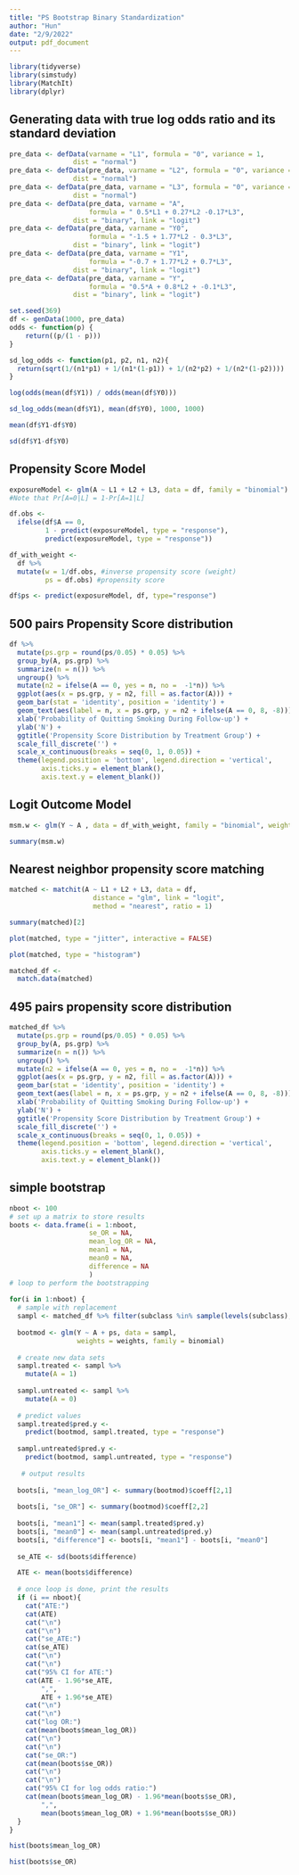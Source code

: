 ```yaml
---
title: "PS Bootstrap Binary Standardization"
author: "Hun"
date: "2/9/2022"
output: pdf_document
---
```



```r
library(tidyverse)
library(simstudy)
library(MatchIt)
library(dplyr)
```

## Generating data with true log odds ratio and its standard deviation
```r
pre_data <- defData(varname = "L1", formula = "0", variance = 1,
                dist = "normal")
pre_data <- defData(pre_data, varname = "L2", formula = "0", variance = 1,
                dist = "normal")
pre_data <- defData(pre_data, varname = "L3", formula = "0", variance = 1,
                dist = "normal")
pre_data <- defData(pre_data, varname = "A", 
                    formula = " 0.5*L1 + 0.27*L2 -0.17*L3", 
                dist = "binary", link = "logit")
pre_data <- defData(pre_data, varname = "Y0", 
                    formula = "-1.5 + 1.77*L2 - 0.3*L3", 
                dist = "binary", link = "logit")
pre_data <- defData(pre_data, varname = "Y1", 
                    formula = "-0.7 + 1.77*L2 + 0.7*L3", 
                dist = "binary", link = "logit")
pre_data <- defData(pre_data, varname = "Y", 
                    formula = "0.5*A + 0.8*L2 + -0.1*L3", 
                dist = "binary", link = "logit")

set.seed(369)
df <- genData(1000, pre_data)
odds <- function(p) {
    return((p/(1 - p)))
}

sd_log_odds <- function(p1, p2, n1, n2){
  return(sqrt(1/(n1*p1) + 1/(n1*(1-p1)) + 1/(n2*p2) + 1/(n2*(1-p2))))
}

log(odds(mean(df$Y1)) / odds(mean(df$Y0)))

sd_log_odds(mean(df$Y1), mean(df$Y0), 1000, 1000)

mean(df$Y1-df$Y0)

sd(df$Y1-df$Y0)
```

## Propensity Score Model
```r
exposureModel <- glm(A ~ L1 + L2 + L3, data = df, family = "binomial")
#Note that Pr[A=0|L] = 1-Pr[A=1|L]

df.obs <-
  ifelse(df$A == 0,
         1 - predict(exposureModel, type = "response"),
         predict(exposureModel, type = "response"))

df_with_weight <-
  df %>%
  mutate(w = 1/df.obs, #inverse propensity score (weight)
         ps = df.obs) #propensity score

df$ps <- predict(exposureModel, df, type="response")
```

## 500 pairs Propensity Score distribution
```r
df %>%
  mutate(ps.grp = round(ps/0.05) * 0.05) %>%
  group_by(A, ps.grp) %>%
  summarize(n = n()) %>%
  ungroup() %>%
  mutate(n2 = ifelse(A == 0, yes = n, no =  -1*n)) %>%
  ggplot(aes(x = ps.grp, y = n2, fill = as.factor(A))) +
  geom_bar(stat = 'identity', position = 'identity') +
  geom_text(aes(label = n, x = ps.grp, y = n2 + ifelse(A == 0, 8, -8))) +
  xlab('Probability of Quitting Smoking During Follow-up') +
  ylab('N') +
  ggtitle('Propensity Score Distribution by Treatment Group') +
  scale_fill_discrete('') +
  scale_x_continuous(breaks = seq(0, 1, 0.05)) +
  theme(legend.position = 'bottom', legend.direction = 'vertical',
        axis.ticks.y = element_blank(),
        axis.text.y = element_blank())
```

## Logit Outcome Model
```r
msm.w <- glm(Y ~ A , data = df_with_weight, family = "binomial", weights = w)

summary(msm.w)
```

## Nearest neighbor propensity score matching
```r
matched <- matchit(A ~ L1 + L2 + L3, data = df, 
                     distance = "glm", link = "logit",
                     method = "nearest", ratio = 1)

```


```r
summary(matched)[2]

plot(matched, type = "jitter", interactive = FALSE)

plot(matched, type = "histogram")
```

```r
matched_df <- 
  match.data(matched)
```

## 495 pairs propensity score distribution
```r
matched_df %>%
  mutate(ps.grp = round(ps/0.05) * 0.05) %>%
  group_by(A, ps.grp) %>%
  summarize(n = n()) %>%
  ungroup() %>%
  mutate(n2 = ifelse(A == 0, yes = n, no =  -1*n)) %>%
  ggplot(aes(x = ps.grp, y = n2, fill = as.factor(A))) +
  geom_bar(stat = 'identity', position = 'identity') +
  geom_text(aes(label = n, x = ps.grp, y = n2 + ifelse(A == 0, 8, -8))) +
  xlab('Probability of Quitting Smoking During Follow-up') +
  ylab('N') +
  ggtitle('Propensity Score Distribution by Treatment Group') +
  scale_fill_discrete('') +
  scale_x_continuous(breaks = seq(0, 1, 0.05)) +
  theme(legend.position = 'bottom', legend.direction = 'vertical',
        axis.ticks.y = element_blank(),
        axis.text.y = element_blank())
```


## simple bootstrap
```r

nboot <- 100
# set up a matrix to store results
boots <- data.frame(i = 1:nboot,
                    se_OR = NA,
                    mean_log_OR = NA,
                    mean1 = NA,
                    mean0 = NA,
                    difference = NA
                    )
# loop to perform the bootstrapping
  
for(i in 1:nboot) {
  # sample with replacement
  sampl <- matched_df %>% filter(subclass %in% sample(levels(subclass),494, replace =  TRUE))
  
  bootmod <- glm(Y ~ A + ps, data = sampl, 
                 weights = weights, family = binomial)
  
  # create new data sets
  sampl.treated <- sampl %>%
    mutate(A = 1)
  
  sampl.untreated <- sampl %>%
    mutate(A = 0)
  
  # predict values
  sampl.treated$pred.y <- 
    predict(bootmod, sampl.treated, type = "response")
  
  sampl.untreated$pred.y <- 
    predict(bootmod, sampl.untreated, type = "response")
  
   # output results
  
  boots[i, "mean_log_OR"] <- summary(bootmod)$coeff[2,1]
  
  boots[i, "se_OR"] <- summary(bootmod)$coeff[2,2]
  
  boots[i, "mean1"] <- mean(sampl.treated$pred.y)
  boots[i, "mean0"] <- mean(sampl.untreated$pred.y)
  boots[i, "difference"] <- boots[i, "mean1"] - boots[i, "mean0"]
  
  se_ATE <- sd(boots$difference)

  ATE <- mean(boots$difference)
  
  # once loop is done, print the results
  if (i == nboot){
    cat("ATE:")
    cat(ATE)
    cat("\n")
    cat("\n")
    cat("se_ATE:")
    cat(se_ATE)
    cat("\n")
    cat("\n")
    cat("95% CI for ATE:")
    cat(ATE - 1.96*se_ATE, 
        ",",
        ATE + 1.96*se_ATE)
    cat("\n")
    cat("\n")
    cat("log OR:")
    cat(mean(boots$mean_log_OR))
    cat("\n")
    cat("\n")
    cat("se_OR:")
    cat(mean(boots$se_OR))
    cat("\n")
    cat("\n")
    cat("95% CI for log odds ratio:")
    cat(mean(boots$mean_log_OR) - 1.96*mean(boots$se_OR), 
        ",",
        mean(boots$mean_log_OR) + 1.96*mean(boots$se_OR))
  }
}

```

```r
hist(boots$mean_log_OR)

hist(boots$se_OR)
```








